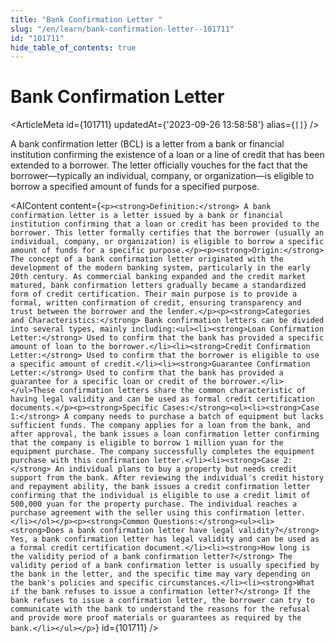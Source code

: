 ```yaml
---
title: "Bank Confirmation Letter "
slug: "/en/learn/bank-confirmation-letter--101711"
id: "101711"
hide_table_of_contents: true
---
```



# Bank Confirmation Letter 

<ArticleMeta id={101711} updatedAt={'2023-09-26 13:58:58'} alias={`[]`} />
<div className='border-solid border-b border-t-0 my-4 border-[var(--ifm-color-gray-300)]' />

A bank confirmation letter (BCL) is a letter from a bank or financial institution confirming the existence of a loan or a line of credit that has been extended to a borrower. The letter officially vouches for the fact that the borrower—typically an individual, company, or organization—is eligible to borrow a specified amount of funds for a specified purpose.

<AIContent content={`<p><strong>Definition:</strong> A bank confirmation letter is a letter issued by a bank or financial institution confirming that a loan or credit has been provided to the borrower. This letter formally certifies that the borrower (usually an individual, company, or organization) is eligible to borrow a specific amount of funds for a specific purpose.</p><p><strong>Origin:</strong> The concept of a bank confirmation letter originated with the development of the modern banking system, particularly in the early 20th century. As commercial banking expanded and the credit market matured, bank confirmation letters gradually became a standardized form of credit certification. Their main purpose is to provide a formal, written confirmation of credit, ensuring transparency and trust between the borrower and the lender.</p><p><strong>Categories and Characteristics:</strong> Bank confirmation letters can be divided into several types, mainly including:<ul><li><strong>Loan Confirmation Letter:</strong> Used to confirm that the bank has provided a specific amount of loan to the borrower.</li><li><strong>Credit Confirmation Letter:</strong> Used to confirm that the borrower is eligible to use a specific amount of credit.</li><li><strong>Guarantee Confirmation Letter:</strong> Used to confirm that the bank has provided a guarantee for a specific loan or credit of the borrower.</li></ul>These confirmation letters share the common characteristic of having legal validity and can be used as formal credit certification documents.</p><p><strong>Specific Cases:</strong><ol><li><strong>Case 1:</strong> A company needs to purchase a batch of equipment but lacks sufficient funds. The company applies for a loan from the bank, and after approval, the bank issues a loan confirmation letter confirming that the company is eligible to borrow 1 million yuan for the equipment purchase. The company successfully completes the equipment purchase with this confirmation letter.</li><li><strong>Case 2:</strong> An individual plans to buy a property but needs credit support from the bank. After reviewing the individual's credit history and repayment ability, the bank issues a credit confirmation letter confirming that the individual is eligible to use a credit limit of 500,000 yuan for the property purchase. The individual reaches a purchase agreement with the seller using this confirmation letter.</li></ol></p><p><strong>Common Questions:</strong><ul><li><strong>Does a bank confirmation letter have legal validity?</strong> Yes, a bank confirmation letter has legal validity and can be used as a formal credit certification document.</li><li><strong>How long is the validity period of a bank confirmation letter?</strong> The validity period of a bank confirmation letter is usually specified by the bank in the letter, and the specific time may vary depending on the bank's policies and specific circumstances.</li><li><strong>What if the bank refuses to issue a confirmation letter?</strong> If the bank refuses to issue a confirmation letter, the borrower can try to communicate with the bank to understand the reasons for the refusal and provide more proof materials or guarantees as required by the bank.</li></ul></p>`} id={101711} />
